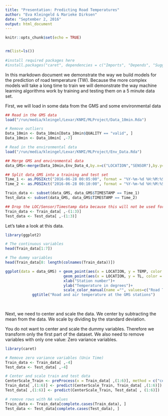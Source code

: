 ```yaml
---
title: "Presentation: Predicting Road Temperatures"
author: "Eva Kleingeld & Marieke Dirksen"
date: "September 2, 2016"
output: html_document
---
```


```r
knitr::opts_chunk$set(echo = TRUE)


rm(list=ls())
  
#install required packages here
#install.packages("caret", dependencies = c("Imports", "Depends", "Suggests"))


```

In this markdown document we demonstrate the way we build models for the prediction of road temperature (TW). Because the more complex models will take a long time to train we will demonstrate the way machine learning algorithms work by training and testing them on a 5 minute data set. 

First, we will load in some data from the GMS and some environmental data
```r
## Read in the GMS data
load("/run/media/kleingel/Lexar/KNMI/MLProject/Data_10min.Rda")

# Remove outliers
Data_10min <- Data_10min[Data_10min$QUALITY == "valid", ]
Data_10min <- Data_10min[ ,-7]

# Read in the environmental data
load("/run/media/kleingel/Lexar/KNMI/MLProject/Env_Data.Rda")

## Merge GMS and environmental data
data_GMS<-merge(Data_10min,Env_Data_4,by.x=c("LOCATION","SENSOR"),by.y=c("MISD","SENSOR"))

## Split data_GMS into a training and test set
Time_1 <- as.POSIXct("2016-06-28 00:05:00", format = "%Y-%m-%d %H:%M:%S", tz = "GMT")
Time_2 <- as.POSIXct("2016-06-28 00:10:00", format = "%Y-%m-%d %H:%M:%S", tz = "GMT")  

Train_data <- subset(data_GMS, data_GMS$TIMESTAMP == Time_1) 
Test_data <- subset(data_GMS, data_GMS$TIMESTAMP == Time_2)

## Drop the LOC/Sensor/Timestamp data because this will not be used for building the models
Train_data <- Train_data[ ,-(1:3)]
Test_data <- Test_data[ ,-(1:3)]

```

Let's take a look at this data.

```r
library(ggplot2)

# The continuous variables
head(Train_data[1:7])

# The dummy variables
head(Train_data[8: length(colnames(Train_data))])

ggplot(data = data_GMS) + geom_point(aes(x = LOCATION, y = TEMP, color ="Road Temperature"), alpha = 0.30)+
                          geom_point(aes(x = LOCATION, y = TL, color = "Air Temperature"))+
                          xlab("Station number")+
                          ylab("Temperature in degrees")+
                          scale_color_manual(name ="", values=c("Road Temperature"="#0066CC", "Air Temperature"="black"))+
            ggtitle("Road and air temperature at the GMS stations")
  
                        


```

Next, we need to center and scale the data. 
We center by subtracting the mean from the data.
We scale by dividing by the standard deviation. 

You do not want to center and scale the dummy variables. Therefore we transform only the first part of the dataset. 
We also need to remove variables with only one value: Zero variance variables.

```r
library(caret)

# Remove zero variance variables (Unix Time)
Train_data <- Train_data[ ,-4]
Test_data <- Test_data[ ,-4]

# Center and scale train and test data
CenterScale_Train <- preProcess(x = Train_data[ ,(1:6)], method = c("center", "scale"), na.remove = TRUE)
Train_data[ ,(1:6)] <- predict(CenterScale_Train, Train_data[ ,(1:6)])
Test_data[ ,(1:6)] <- predict(CenterScale_Train, Test_data[ , (1:6)])

# remove rows with NA values
Train_data <- Train_data[complete.cases(Train_data), ]
Test_data <- Test_data[complete.cases(Test_data), ]



```






